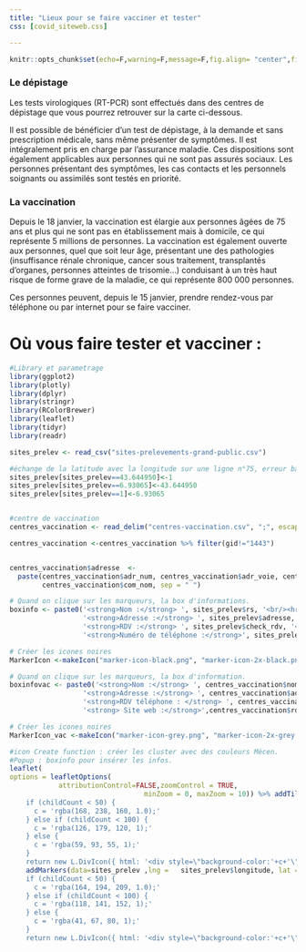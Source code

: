 ```yaml
---
title: "Lieux pour se faire vacciner et tester"
css: [covid_siteweb.css]

---
```


```r
knitr::opts_chunk$set(echo=F,warning=F,message=F,fig.align= "center",fig.height= 5, fig.width= 8.5)

```
### Le dépistage
Les tests virologiques (RT-PCR) sont effectués dans des centres de dépistage que vous pourrez retrouver sur la carte ci-dessous.
 
Il est possible de bénéficier d’un test de dépistage, à la demande et sans prescription médicale, sans même présenter de symptômes. Il est intégralement pris en charge par l'assurance maladie. Ces dispositions sont également applicables aux personnes qui ne sont pas assurés sociaux. Les personnes présentant des symptômes, les cas contacts et les personnels soignants ou assimilés sont testés en priorité.


### La vaccination 


Depuis le 18 janvier, la vaccination est élargie aux personnes âgées de 75 ans et plus qui ne sont pas en établissement mais à domicile, ce qui représente 5 millions de personnes. La vaccination est également ouverte aux personnes, quel que soit leur âge, présentant une des pathologies (insuffisance rénale chronique, cancer sous traitement, transplantés d’organes, personnes atteintes de trisomie…) conduisant à un très haut risque de forme grave de la maladie, ce qui représente 800 000 personnes.

Ces personnes peuvent, depuis le 15 janvier, prendre rendez-vous par téléphone ou par internet pour se faire vacciner.


# Où vous faire tester et vacciner :
```r
#Library et parametrage
library(ggplot2)
library(plotly)
library(dplyr)
library(stringr)
library(RColorBrewer)
library(leaflet)
library(tidyr)
library(readr)

```

```r
sites_prelev <- read_csv("sites-prelevements-grand-public.csv")

#échange de la latitude avec la longitude sur une ligne n°75, erreur base de donées.
sites_prelev[sites_prelev==43.644950]<-1
sites_prelev[sites_prelev==6.93065]<-43.644950
sites_prelev[sites_prelev==1]<-6.93065


#centre de vaccination
centres_vaccination <- read_delim("centres-vaccination.csv", ";", escape_double = FALSE, trim_ws = TRUE, na = "empty")

centres_vaccination <-centres_vaccination %>% filter(gid!="1443")


centres_vaccination$adresse  <-
  paste(centres_vaccination$adr_num, centres_vaccination$adr_voie, centres_vaccination$com_cp, 
        centres_vaccination$com_nom, sep = " ")


```

```r
# Quand on clique sur les marqueurs, la box d'informations.
boxinfo <- paste0('<strong>Nom :</strong> ', sites_prelev$rs, '<br/><hr>',
                  '<strong>Adresse :</strong> ', sites_prelev$adresse, '<br/>',
                  '<strong>RDV :</strong> ', sites_prelev$check_rdv, '<br/>',
                  '<strong>Numéro de téléphone :</strong>', sites_prelev$tel_rdv,'<br/>')

# Créer les icones noires
MarkerIcon <-makeIcon("marker-icon-black.png", "marker-icon-2x-black.png", 20, 30)

# Quand on clique sur les marqueurs, la box d'information.
boxinfovac <- paste0('<strong>Nom :</strong> ', centres_vaccination$nom, '<br/><hr>',
                  '<strong>Adresse :</strong> ', centres_vaccination$adresse, '<br/>',
                  '<strong>RDV téléphone : </strong> ', centres_vaccination$rdv_tel, '<br/>',
                  '<strong> Site web :</strong>',centres_vaccination$rdv_site_web,'<br/>')

# Créer les icones noires
MarkerIcon_vac <-makeIcon("marker-icon-grey.png", "marker-icon-2x-grey.png", 20, 30)
```

```r
#icon Create function : créer les cluster avec des couleurs Mécen.
#Popup : boxinfo pour insérer les infos.
leaflet(
options = leafletOptions(
            attributionControl=FALSE,zoomControl = TRUE,
                                 minZoom = 0, maxZoom = 10)) %>% addTiles() %>% addMarkers(data = centres_vaccination, lng =   centres_vaccination$long_coor1, lat =   centres_vaccination$lat_coor1,icon=MarkerIcon_vac,  clusterOptions = markerClusterOptions(iconCreateFunction=JS("function (cluster) {var childCount = cluster.getChildCount();  
    if (childCount < 50) {  
      c = 'rgba(168, 238, 160, 1.0);'
    } else if (childCount < 100) {  
      c = 'rgba(126, 179, 120, 1);'  
    } else { 
      c = 'rgba(59, 93, 55, 1);'  
    }    
    return new L.DivIcon({ html: '<div style=\"background-color:'+c+'\"><span>' + childCount + '</span></div>', className: 'marker-cluster', iconSize: new L.Point(40, 40) });}")), popup = boxinfovac, popupOptions=list(maxHeight=100, maxWidth=300), group = "Centre de vaccination") %>% 
    addMarkers(data=sites_prelev ,lng =   sites_prelev$longitude, lat =   sites_prelev$latitude,icon=MarkerIcon,  clusterOptions = markerClusterOptions(iconCreateFunction=JS("function (cluster) {var childCount = cluster.getChildCount();  
    if (childCount < 50) {  
      c = 'rgba(164, 194, 209, 1.0);'
    } else if (childCount < 100) {  
      c = 'rgba(118, 141, 152, 1);'  
    } else { 
      c = 'rgba(41, 67, 80, 1);'  
    }    
    return new L.DivIcon({ html: '<div style=\"background-color:'+c+'\"><span>' + childCount + '</span></div>', className: 'marker-cluster', iconSize: new L.Point(40, 40) });}")), popup = boxinfo, popupOptions=list(maxHeight=100, maxWidth=300) ,group = "Centre de prélèvement")%>% addLayersControl(overlayGroups=c("Centre de prélèvement","Centre de vaccination"),position = "bottomright",options =layersControlOptions(collapsed = FALSE)) %>%  hideGroup(c("Centre de prélèvement"))

```


